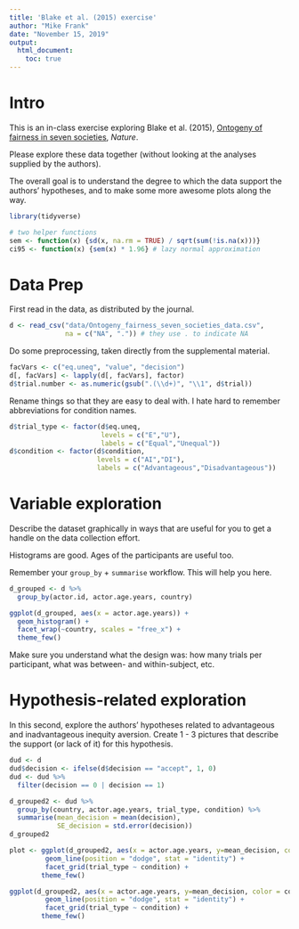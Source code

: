 ```yaml
---
title: 'Blake et al. (2015) exercise'
author: "Mike Frank"
date: "November 15, 2019"
output: 
  html_document:
    toc: true
---
```


# Intro

This is an in-class exercise exploring Blake et al. (2015), [Ontogeny of fairness in seven societies](http://www.nature.com/nature/journal/v528/n7581/full/nature15703.html), *Nature*.

Please explore these data together (without looking at the analyses supplied by the authors). 

The overall goal is to understand the degree to which the data support the authors' hypotheses, and to make some more awesome plots along the way.

```r
library(tidyverse)

# two helper functions
sem <- function(x) {sd(x, na.rm = TRUE) / sqrt(sum(!is.na(x)))}
ci95 <- function(x) {sem(x) * 1.96} # lazy normal approximation
```

# Data Prep

First read in the data, as distributed by the journal. 

```r
d <- read_csv("data/Ontogeny_fairness_seven_societies_data.csv", 
              na = c("NA", ".")) # they use . to indicate NA
```

Do some preprocessing, taken directly from the supplemental material. 

```r
facVars <- c("eq.uneq", "value", "decision")
d[, facVars] <- lapply(d[, facVars], factor)
d$trial.number <- as.numeric(gsub(".(\\d+)", "\\1", d$trial))
```

Rename things so that they are easy to deal with. I hate hard to remember abbreviations for condition names. 

```r
d$trial_type <- factor(d$eq.uneq, 
                       levels = c("E","U"), 
                       labels = c("Equal","Unequal"))
d$condition <- factor(d$condition,
                      levels = c("AI","DI"), 
                      labels = c("Advantageous","Disadvantageous"))
```

# Variable exploration

Describe the dataset graphically in ways that are useful for you to get a handle on the data collection effort. 

Histograms are good. Ages of the participants are useful too. 

Remember your `group_by` + `summarise` workflow. This will help you here.

```r
d_grouped <- d %>% 
  group_by(actor.id, actor.age.years, country)

ggplot(d_grouped, aes(x = actor.age.years)) +
  geom_histogram() +
  facet_wrap(~country, scales = "free_x") +
  theme_few()

```

Make sure you understand what the design was: how many trials per participant, what was between- and within-subject, etc. 

# Hypothesis-related exploration

In this second, explore the authors' hypotheses related to advantageous and inadvantageous inequity aversion. Create 1 - 3 pictures that describe the support (or lack of it) for this hypothesis. 

```r

dud <- d
dud$decision <- ifelse(d$decision == "accept", 1, 0)
dud <- dud %>% 
  filter(decision == 0 | decision == 1)

d_grouped2 <- dud %>% 
  group_by(country, actor.age.years, trial_type, condition) %>% 
  summarise(mean_decision = mean(decision),
            SE_decision = std.error(decision))
d_grouped2

plot <- ggplot(d_grouped2, aes(x = actor.age.years, y=mean_decision, color = country)) +
         geom_line(position = "dodge", stat = "identity") +
         facet_grid(trial_type ~ condition) +
        theme_few()

ggplot(d_grouped2, aes(x = actor.age.years, y=mean_decision, color = country)) +
         geom_line(position = "dodge", stat = "identity") +
         facet_grid(trial_type ~ condition) +
        theme_few()
```


```r
```

